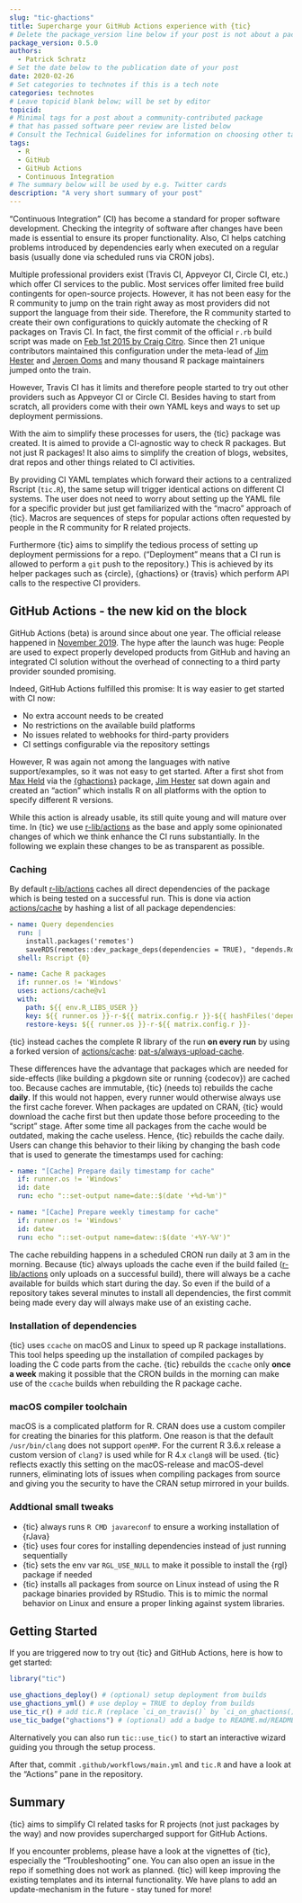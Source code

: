 ```yaml
---
slug: "tic-ghactions"
title: Supercharge your GitHub Actions experience with {tic}
# Delete the package_version line below if your post is not about a package
package_version: 0.5.0
authors:
  - Patrick Schratz
# Set the date below to the publication date of your post
date: 2020-02-26
# Set categories to technotes if this is a tech note
categories: technotes
# Leave topicid blank below; will be set by editor
topicid:
# Minimal tags for a post about a community-contributed package 
# that has passed software peer review are listed below
# Consult the Technical Guidelines for information on choosing other tags
tags:
  - R
  - GitHub
  - GitHub Actions
  - Continuous Integration
# The summary below will be used by e.g. Twitter cards
description: "A very short summary of your post"
---
```


"Continuous Integration" (CI) has become a standard for proper software development.
Checking the integrity of software after changes have been made is essential to ensure its proper functionality.
Also, CI helps catching problems introduced by dependencies early when executed on a regular basis (usually done via scheduled runs via CRON jobs).

Multiple professional providers exist (Travis CI, Appveyor CI, Circle CI, etc.) which offer CI services to the public.
Most services offer limited free build contingents for open-source projects.
However, it has not been easy for the R community to jump on the train right away as most providers did not support the language from their side.
Therefore, the R community started to create their own configurations to quickly automate the checking of R packages on Travis CI.
In fact, the first commit of the official `r.rb` build script was made on [Feb 1st 2015 by Craig Citro](https://github.com/travis-ci/travis-build/commit/c697bb2240cfc1abb92a95f57d2e72c151104431#diff-5b7e1aa01f1c6f058df6e0b9e2486c62).
Since then 21 unique contributors maintained this configuration under the meta-lead of [Jim Hester](https://github.com/jimhester) and [Jeroen Ooms](https://github.com/jeroen) and many thousand R package maintainers jumped onto the train.

However, Travis CI has it limits and therefore people started to try out other providers such as Appveyor CI or Circle CI.
Besides having to start from scratch, all providers come with their own YAML keys and ways to set up deployment permissions.

With the aim to simplify these processes for users, the {tic} package was created.
It is aimed to provide a CI-agnostic way to check R packages.
But not just R packages! 
It also aims to simplify the creation of blogs, websites, drat repos and other things related to CI activities.

By providing CI YAML templates which forward their actions to a centralized Rscript (`tic.R`), the same setup will trigger identical actions on different CI systems.
The user does not need to worry about setting up the YAML file for a specific provider but just get familiarized with the "macro" approach of {tic}.
Macros are sequences of steps for popular actions often requested by people in the R community for R related projects.

Furthermore {tic} aims to simplify the tedious process of setting up deployment permissions for a repo.
("Deployment" means that a CI run is allowed to perform a `git` push to the repository.)
This is achieved by its helper packages such as {circle}, {ghactions} or {travis} which perform API calls to the respective CI providers.

## GitHub Actions - the new kid on the block

GitHub Actions (beta) is around since about one year.
The official release happened in [November 2019](https://siliconangle.com/2019/11/13/github-universe-announcements-bring-bevy-updates-developers/).
The hype after the launch was huge: People are used to expect properly developed products from GitHub and having an integrated CI solution without the overhead of connecting to a third party provider sounded promising.

Indeed, GitHub Actions fulfilled this promise: It is way easier to get started with CI now: 

- No extra account needs to be created
- No restrictions on the available build platforms
- No issues related to webhooks for third-party providers
- CI settings configurable via the repository settings

However, R was again not among the languages with native support/examples, so it was not easy to get started.
After a first shot from [Max Held]() via the [{ghactions}]() package, [Jim Hester]() sat down again and created an "action" which installs R on all platforms with the option to specify different R versions.

While this action is already usable, its still quite young and will mature over time.
In {tic} we use [r-lib/actions](https://github.com/r-lib/actions) as the base and apply some opinionated changes of which we think enhance the CI runs substantially.
In the following we explain these changes to be as transparent as possible.

### Caching

By default [r-lib/actions](https://github.com/r-lib/actions) caches all direct dependencies of the package which is being tested on a successful run.
This is done via action [actions/cache](https://github.com/actions/cache) by hashing a list of all package dependencies:

```yml
- name: Query dependencies
  run: |
    install.packages('remotes')
    saveRDS(remotes::dev_package_deps(dependencies = TRUE), "depends.Rds", version = 2)
  shell: Rscript {0}

- name: Cache R packages
  if: runner.os != 'Windows'
  uses: actions/cache@v1
  with:
    path: ${{ env.R_LIBS_USER }}
    key: ${{ runner.os }}-r-${{ matrix.config.r }}-${{ hashFiles('depends.Rds') }}
    restore-keys: ${{ runner.os }}-r-${{ matrix.config.r }}-
```

{tic} instead caches the complete R library of the run **on every run** by using a forked version of [actions/cache](https://github.com/actions/cache): [pat-s/always-upload-cache](https://github.com/pat-s/always-upload-cache).

These differences have the advantage that packages which are needed for side-effects (like building a pkgdown site or running {codecov}) are cached too.
Because caches are immutable, {tic} (needs to) rebuilds the cache **daily**.
If this would not happen, every runner would otherwise always use the first cache forever.
When packages are updated on CRAN, {tic} would download the cache first but then update those before proceeding to the "script" stage.
After some time all packages from the cache would be outdated, making the cache useless.
Hence, {tic} rebuilds the cache daily.
Users can change this behavior to their liking by changing the bash code that is used to generate the timestamps used for caching:

```yml
- name: "[Cache] Prepare daily timestamp for cache"
  if: runner.os != 'Windows'
  id: date
  run: echo "::set-output name=date::$(date '+%d-%m')"

- name: "[Cache] Prepare weekly timestamp for cache"
  if: runner.os != 'Windows'
  id: datew
  run: echo "::set-output name=datew::$(date '+%Y-%V')"
```

The cache rebuilding happens in a scheduled CRON run daily at 3 am in the morning.
Because {tic} always uploads the cache even if the build failed ([r-lib/actions](https://github.com/r-lib/actions) only uploads on a successful build), there will always be a cache available for builds which start during the day.
So even if the build of a repository takes several minutes to install all dependencies, the first commit being made every day will always make use of an existing cache.

### Installation of dependencies

{tic} uses `ccache` on macOS and Linux to speed up R package installations.
This tool helps speeding up the installation of compiled packages by loading the C code parts from the cache.
{tic} rebuilds the `ccache` only **once a week** making it possible that the CRON builds in the morning can make use of the `ccache` builds when rebuilding the R package cache.

### macOS compiler toolchain

macOS is a complicated platform for R.
CRAN does use a custom compiler for creating the binaries for this platform.
One reason is that the default `/usr/bin/clang` does not support `openMP`.
For the current R 3.6.x release a custom version of `clang7` is used while for R 4.x `clang8` will be used.
{tic} reflects exactly this setting on the macOS-release and macOS-devel runners, eliminating lots of issues when compiling packages from source and giving you the security to have the CRAN setup mirrored in your builds.

### Addtional small tweaks

- {tic} always runs `R CMD javareconf` to ensure a working installation of {rJava}
- {tic} uses four cores for installing dependencies instead of just running sequentially
- {tic} sets the env var `RGL_USE_NULL` to make it possible to install the {rgl} package if needed
- {tic} installs all packages from source on Linux instead of using the R package binaries provided by RStudio.
  This is to mimic the normal behavior on Linux and ensure a proper linking against system libraries.
    
## Getting Started

If you are triggered now to try out {tic} and GitHub Actions, here is how to get started:

```r
library("tic")

use_ghactions_deploy() # (optional) setup deployment from builds
use_ghactions_yml() # use deploy = TRUE to deploy from builds
use_tic_r() # add tic.R (replace `ci_on_travis()` by `ci_on_ghactions()`)
use_tic_badge("ghactions") # (optional) add a badge to README.md/README.Rmd
```

Alternatively you can also run `tic::use_tic()` to start an interactive wizard guiding you through the setup process.

After that, commit `.github/workflows/main.yml` and `tic.R` and have a look at the "Actions" pane in the repository.

## Summary

{tic} aims to simplify CI related tasks for R projects (not just packages by the way) and now provides supercharged support for GitHub Actions.

If you encounter problems, please have a look at the vignettes of {tic}, especially the "Troubleshooting" one.
You can also open an issue in the repo if something does not work as planned.
{tic} will keep improving the existing templates and its internal functionality.
We have plans to add an update-mechanism in the future - stay tuned for more!
